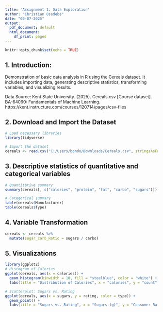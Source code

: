 ---
title: 'Assignment 1: Data Exploration'
author: "Christian Osadebe"
date: "09-07-2025"
output:
  pdf_document: default
  html_document:
    df_print: paged
---

```{r setup, include=FALSE}
knitr::opts_chunk$set(echo = TRUE)

```
## 1. Introduction:
Demonstration of basic data analysis in R using the Cereals dataset. It includes importing data, generating descriptive statistics, transforming variables, and visualizing results.

Data Source: Kent State University. (2025). Cereals.csv [Course dataset]. BA-64060: Fundamentals of Machine Learning. https://kent.instructure.com/courses/120714/pages/csv-files

## 2. Download and Import the Dataset
```{r}
# Load necessary libraries
library(tidyverse)

# Import the dataset
cereals <- read.csv("C:/Users/bondo/Downloads/Cereals.csv", stringsAsFactors = TRUE)

```

## 3. Descriptive statistics of quantitative and categorical variables

```{r}
# Quantitative summary
summary(cereals[, c("calories", "protein", "fat", "carbo", "sugars")])

# Categorical summary
table(cereals$Manufacturer)
table(cereals$Type)


```

## 4. Variable Transformation

```{r}
cereals <- cereals %>%
  mutate(sugar_carb_Ratio = sugars / carbo)


```

## 5. Visualizations

```{r}
library(ggplot2)
# Histogram of Calories
ggplot(cereals, aes(x = calories)) +
  geom_histogram(binwidth = 10, fill = "steelblue", color = "white") +
  labs(title = "Distribution of Calories", x = "calories", y = "count")

# Scatterplot: Sugars vs. Rating
ggplot(cereals, aes(x = sugars, y = rating, color = type)) +
  geom_point() +
  labs(title = "Sugars vs. Rating", x = "Sugars (g)", y = "Consumer Rating")


```








